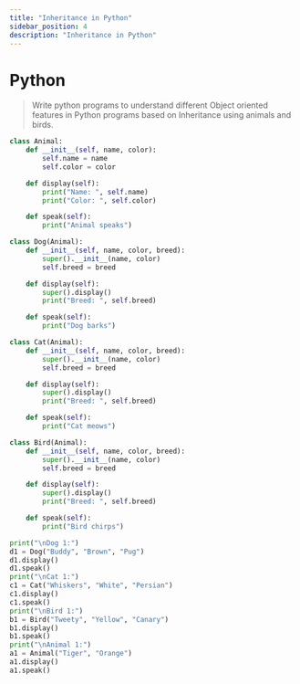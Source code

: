 ```yaml
---
title: "Inheritance in Python"
sidebar_position: 4
description: "Inheritance in Python"
---
```



# <Heading name="banner" description="Inheritance in Python">Python</Heading>

> Write python programs to understand different Object oriented features in Python programs based on Inheritance using animals and birds.

```python
class Animal:
    def __init__(self, name, color):
        self.name = name
        self.color = color

    def display(self):
        print("Name: ", self.name)
        print("Color: ", self.color)

    def speak(self):
        print("Animal speaks")

class Dog(Animal):
    def __init__(self, name, color, breed):
        super().__init__(name, color)
        self.breed = breed

    def display(self):
        super().display()
        print("Breed: ", self.breed)

    def speak(self):
        print("Dog barks")

class Cat(Animal):
    def __init__(self, name, color, breed):
        super().__init__(name, color)
        self.breed = breed

    def display(self):
        super().display()
        print("Breed: ", self.breed)

    def speak(self):
        print("Cat meows")

class Bird(Animal):
    def __init__(self, name, color, breed):
        super().__init__(name, color)
        self.breed = breed

    def display(self):
        super().display()
        print("Breed: ", self.breed)

    def speak(self):
        print("Bird chirps")

print("\nDog 1:")
d1 = Dog("Buddy", "Brown", "Pug")
d1.display()
d1.speak()
print("\nCat 1:")
c1 = Cat("Whiskers", "White", "Persian")
c1.display()
c1.speak()
print("\nBird 1:")
b1 = Bird("Tweety", "Yellow", "Canary")
b1.display()
b1.speak()
print("\nAnimal 1:")
a1 = Animal("Tiger", "Orange")
a1.display()
a1.speak()

```
